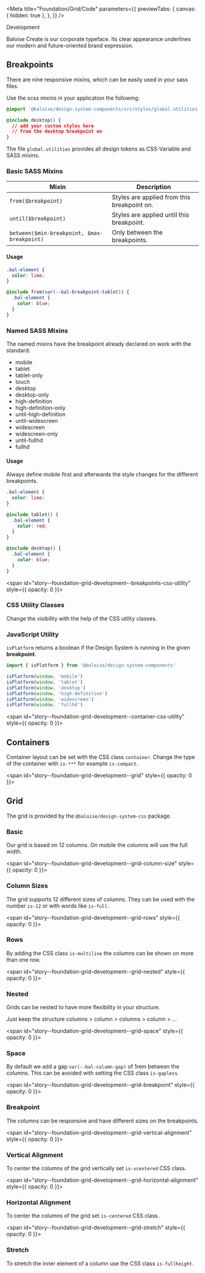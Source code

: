 
<Meta
  title="Foundation/Grid/Code"
  parameters={{
    previewTabs: {
      canvas: { hidden: true },
    },
  }}
/>

<bal-doc-banner subtitle="Foundation/grid" color="green">Development</bal-doc-banner>

<bal-doc-lead>Baloise Create is our corporate typeface. Its clear appearance underlines our modern and future-oriented brand expression.</bal-doc-lead>

## Breakpoints

There are nine responsive mixins, which can be easily used in your sass files.

Use the scss mixins in your application the following:

```css
@import '@baloise/design-system-components/src/styles/global.utilities';

@include desktop() {
  // add your custom styles here
  // from the desktop breakpoint on
}
```

The file `global.utilities` provides all design tokens as CSS-Variable and SASS mixins.

### Basic SASS Mixins

| Mixin                                       | Description                                 |
| ------------------------------------------- | ------------------------------------------- |
| `from($breakpoint)`                         | Styles are applied from this breakpoint on. |
| `until($breakpoint)`                        | Styles are applied until this breakpoint.   |
| `between($min-breakpoint, $max-breakpoint)` | Only between the breakpoints.               |

#### Usage

```css
.bal-element {
  color: lime;
}

@include from(var(--bal-breakpoint-tablet)) {
  .bal-element {
    color: blue;
  }
}
```

### Named SASS Mixins

The named mixins have the breakpoint already declared on work with the standard:

- mobile
- tablet
- tablet-only
- touch
- desktop
- desktop-only
- high-definition
- high-definition-only
- until-high-definition
- until-widescreen
- widescreen
- widescreen-only
- until-fullhd
- fullhd

#### Usage

Always define mobile first and afterwards the style changes for the different breakpoints.

```css
.bal-element {
  color: lime;
}

@include tablet() {
  .bal-element {
    color: red;
  }
}

@include desktop() {
  .bal-element {
    color: blue;
  }
}
```

<span id="story--foundation-grid-development--breakpoints-css-utility" style={{ opacity: 0 }}></span>

### CSS Utility Classes

Change the visibility with the help of the CSS utility classes.

<Canvas withSource="open">
  <Story id="foundation-grid-development--breakpoints-css-utility" />
</Canvas>

### JavaScript Utility

`isPlatform` returns a boolean if the Design System is running in the given **breakpoint**.

```typescript
import { isPlatform } from '@baloise/design-system-components'

isPlatform(window, 'mobile')
isPlatform(window, 'tablet')
isPlatform(window, 'desktop')
isPlatform(window, 'high-definition')
isPlatform(window, 'widescreen')
isPlatform(window, 'fullhd')
```

<span id="story--foundation-grid-development--container-css-utility" style={{ opacity: 0 }}></span>

## Containers

Container layout can be set with the CSS class `container`. Change the type of the container with `is-***` for example `is-compact`.

<Canvas withSource="open">
  <Story id="foundation-grid-development--container-css-utility" />
</Canvas>

<span id="story--foundation-grid-development--grid" style={{ opacity: 0 }}></span>

## Grid

The grid is provided by the `@baloise/design-system-css` package.

### Basic

Our grid is based on 12 columns. On mobile the columns will use the full width.

<Canvas withSource="open">
  <Story id="foundation-grid-development--grid" />
</Canvas>

<span id="story--foundation-grid-development--grid-column-size" style={{ opacity: 0 }}></span>

### Column Sizes

The grid supports 12 different sizes of columns. They can be used with the number `is-12` or with words like `is-full`.

<Canvas withSource="open">
  <Story id="foundation-grid-development--grid-column-size" />
</Canvas>

<span id="story--foundation-grid-development--grid-rows" style={{ opacity: 0 }}></span>

### Rows

By adding the CSS class `is-multiline` the columns can be shown on more than one row.

<Canvas withSource="open">
  <Story id="foundation-grid-development--grid-rows" />
</Canvas>

<span id="story--foundation-grid-development--grid-nested" style={{ opacity: 0 }}></span>

### Nested

Grids can be nested to have more flexibility in your structure.

Just keep the structure columns > column > columns > column > ...

<Canvas withSource="open">
  <Story id="foundation-grid-development--grid-nested" />
</Canvas>

<span id="story--foundation-grid-development--grid-space" style={{ opacity: 0 }}></span>

### Space

By default we add a gap `var(--bal-column-gap)` of 1rem between the columns. This can be avoided with setting the CSS class `is-gapless`.

<Canvas withSource="open">
  <Story id="foundation-grid-development--grid-space" />
</Canvas>

<span id="story--foundation-grid-development--grid-breakpoint" style={{ opacity: 0 }}></span>

### Breakpoint

The columns can be responsive and have different sizes on the breakpoints.

<Canvas withSource="open">
  <Story id="foundation-grid-development--grid-breakpoint" />
</Canvas>

<span id="story--foundation-grid-development--grid-vertical-alignment" style={{ opacity: 0 }}></span>

### Vertical Alignment

To center the columns of the grid vertically set `is-vcentered` CSS class.

<Canvas withSource="open">
  <Story id="foundation-grid-development--grid-vertical-alignment" />
</Canvas>

<span id="story--foundation-grid-development--grid-horizontal-alignment" style={{ opacity: 0 }}></span>

### Horizontal Alignment

To center the columns of the grid set `is-centered` CSS class.

<Canvas withSource="open">
  <Story id="foundation-grid-development--grid-horizontal-alignment" />
</Canvas>

<span id="story--foundation-grid-development--grid-stretch" style={{ opacity: 0 }}></span>

### Stretch

To stretch the inner element of a column use the CSS class `is-fullheight`.

<Canvas withSource="open">
  <Story id="foundation-grid-development--grid-stretch" />
</Canvas>

<bal-doc-github link="/stories/foundation/grid/02-development.docs.mdx"></bal-doc-github>
